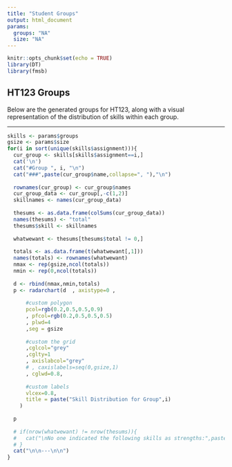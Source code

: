 ```yaml
---
title: "Student Groups"
output: html_document
params:
  groups: "NA"
  size: "NA"
---
```


```r
knitr::opts_chunk$set(echo = TRUE)
library(DT)
library(fmsb)
```

## HT123 Groups

Below are the generated groups for HT123, along with a visual representation of the distribution of skills within each group.

---

```r
skills <- params$groups
gsize <- params$size
for(i in sort(unique(skills$assignment))){
  cur_group <- skills[skills$assignment==i,]
  cat('\n')  
  cat("#Group ", i, "\n")
  cat("###",paste(cur_group$name,collapse=", "),"\n")
  
  rownames(cur_group) <- cur_group$names
  cur_group_data <- cur_group[,-c(1,2)]
  skillnames <- names(cur_group_data)
  
  thesums <- as.data.frame(colSums(cur_group_data))
  names(thesums) <- "total"
  thesums$skill <- skillnames
  
  whatwewant <- thesums[thesums$total != 0,]
  
  totals <- as.data.frame(t(whatwewant[,1]))
  names(totals) <- rownames(whatwewant)
  nmax <- rep(gsize,ncol(totals))
  nmin <- rep(0,ncol(totals))
  
  d <- rbind(nmax,nmin,totals)
  p <- radarchart(d  , axistype=0 ,
  
      #custom polygon
      pcol=rgb(0.2,0.5,0.5,0.9) 
      , pfcol=rgb(0.2,0.5,0.5,0.5) 
      , plwd=4
      ,seg = gsize
  
      #custom the grid
      ,cglcol="grey"
      ,cglty=1
      , axislabcol="grey"
      # , caxislabels=seq(0,gsize,1)
      , cglwd=0.8,
  
      #custom labels
      vlcex=0.8,
      title = paste("Skill Distribution for Group",i)
    )
  
  p
  
  # if(nrow(whatwewant) != nrow(thesums)){
  #   cat("\nNo one indicated the following skills as strengths:",paste(rownames(thesums[thesums$total==0,]),collapse=", "))
  # }
  cat("\n\n---\n\n")
}

```
